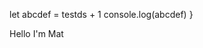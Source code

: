
  let abcdef = testds + 1
  console.log(abcdef)
}

<Head>
  <title>Hello Mat</title>
  <meta name="description" content="Crafting the web" />
  <link rel="icon" href="/favicon.ico" />
</Head>

<StencilSvgAnimation />

<div
  style={{
    opacity: 0.01,
    position: 'absolute',
    top: 0,
    left: 0,
    pointerEvents: 'none',
  }}
>
  Hello I'm Mat
</div>
